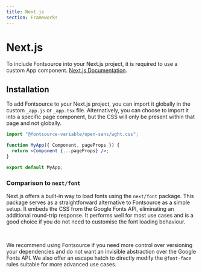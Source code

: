 ```yaml
---
title: Next.js
section: Frameworks
---
```


# Next.js

To include Fontsource into your Next.js project, it is required to use a custom App component.
[Next.js Documentation](https://nextjs.org/docs/advanced-features/custom-app).

## Installation

To add Fontsource to your Next.js project, you can import it globally in the custom `_app.js` or `_app.tsx` file. Alternatively, you can choose to import it into a specific page component, but the CSS will only be present within that page and not globally.

```jsx
import "@fontsource-variable/open-sans/wght.css";

function MyApp({ Component, pageProps }) {
  return <Component {...pageProps} />;
}

export default MyApp;
```

### Comparison to `next/font`

Next.js offers a built-in way to load fonts using the `next/font` package. This package serves as a straightforward alternative to Fontsource as a simple setup. It embeds the CSS from the Google Fonts API, eliminating an additional round-trip response. It performs well for most use cases and is a good choice if you do not need to customise the font loading behaviour.

<br />

We recommend using Fontsource if you need more control over versioning your dependencies and do not want an invisible abstraction over the Google Fonts API. We also offer an escape hatch to directly modify the `@font-face` rules suitable for more advanced use cases.
